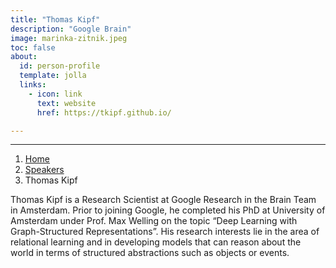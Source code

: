 ```yaml
---
title: "Thomas Kipf"
description: "Google Brain"
image: marinka-zitnik.jpeg
toc: false
about:
  id: person-profile
  template: jolla
  links:
    - icon: link
      text: website
      href: https://tkipf.github.io/

---
```

---

```{=html}
<nav aria-label="breadcrumb">
  <ol class="breadcrumb">
    <li class="breadcrumb-item"><a href="../../index.html">Home</a></li>
    <li class="breadcrumb-item"><a href="../../speaker.html">Speakers</a></li>
    <li class="breadcrumb-item active">Thomas Kipf</li>

  </ol>
</nav>
```

:::{#person-profile}
:::

Thomas Kipf is a Research Scientist at Google Research in the Brain Team in Amsterdam. Prior to joining Google, he completed his PhD at University of Amsterdam under Prof. Max Welling on the topic "Deep Learning with Graph-Structured Representations”. His research interests lie in the area of relational learning and in developing models that can reason about the world in terms of structured abstractions such as objects or events.